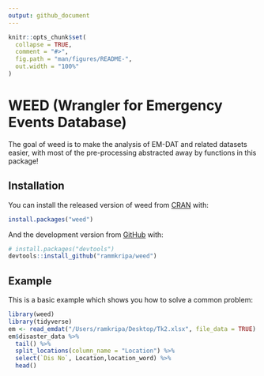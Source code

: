 ```yaml
---
output: github_document
---
```


<!-- README.md is generated from README.Rmd. Please edit that file -->

```r
knitr::opts_chunk$set(
  collapse = TRUE,
  comment = "#>",
  fig.path = "man/figures/README-",
  out.width = "100%"
)
```

# WEED (Wrangler for Emergency Events Database)

<!-- badges: start -->
<!-- badges: end -->

The goal of weed is to make the analysis of EM-DAT and related datasets easier, with most of the pre-processing abstracted away by functions in this package!


## Installation

You can install the released version of weed from [CRAN](https://CRAN.R-project.org) with:

``` r
install.packages("weed")
```

And the development version from [GitHub](https://github.com/) with:

``` r
# install.packages("devtools")
devtools::install_github("rammkripa/weed")
```
## Example

This is a basic example which shows you how to solve a common problem:

```r
library(weed)
library(tidyverse)
em <- read_emdat("/Users/ramkripa/Desktop/Tk2.xlsx", file_data = TRUE)
em$disaster_data %>%
  tail() %>%
  split_locations(column_name = "Location") %>%
  select(`Dis No`, Location,location_word) %>%
  head()
```

